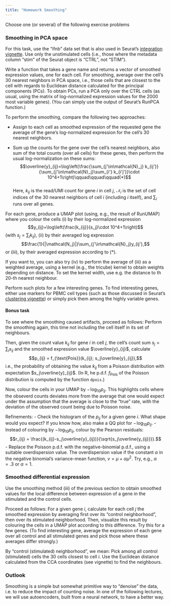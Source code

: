 ```yaml
---
title: "Homework Smoothing"
---
```



Choose one (or several) of the following exercise problems

### Smoothing in PCA space

For this task, use the "ifnb" data set that is also used in Seurat's [integration vignette](https://satijalab.org/seurat/articles/integration_introduction.html). Use only the unstimulated cells (i.e., those where the metadata column "stim" of the Seurat object is "CTRL",  not "STIM").

Write a function that takes a gene name and returns a vector of smoothed expression values, one for each cell. For smoothing, average over the cell's 30 nearest neighbors in PCA space, i.e., those cells that are closest to the cell with regards to Euclidean distance calculated for the principal components (PCs). To obtain PCs, run a PCA only over the CTRL cells (as usual, using the matrix of log-normalized expression values for the 2000 most variable genes). (You can simply use the output of Seurat's RunPCA function.)

To perform the smoothing, compare the following two approaches:

- Assign to each cell as smoothed expression of the requested gene the average of the gene's log-normalized expression for the cell's 30 nearest neighbors.

- Sum up the counts for the gene over the cell's nearest neighbors, also sum of the total counts (over all cells) for these genes, then perform the usual log-normalization on these sums:
\
$$\overline{y}_{ij}=\log\left(\frac{\sum_{j'\in\mathcal{N}_j} k_{ij'}}{\sum_{j'\in\mathcal{N}_j}\sum_{i'} k_{i'j'}}\cdot 10^4+1\right)\qquad\qquad\qquad(*)$$
\
Here, $k_{ij}$ is the read/UMI count for gene $i$ in cell $j$, $\mathcal{N}_i$ is the set of cell indices of the 30 nearest neighbors of cell $i$ (including $i$ itself), and $\sum_i$ runs over all genes.

For each gene, produce a UMAP plot (using, e.g., the result of RunUMAP) where you colour the cells (i) by their log-normalized expression 
$$y_{ij}=\log\left(\frac{k_{ij}}{s_j}\cdot 10^4+1\right)$$ 
(with $s_j=\sum_i k_{ij}$), (ii) by their averaged log expression 
$$\frac{1}{|\mathcal{N_j}|}\sum_{j'\in\mathcal{N}_j}y_{ij'},$$ or (iii), by their averaged expression according to $(*)$.

If you want to, you can also try (iv) to perform the average of (iii) as a weighted average, using a kernel (e.g., the tricube) kernel to obtain weights depending on distance. To set the kernel width, use e.g. the distance to th 20-th nearest neighbour.

Perform such plots for a few interesting genes. To find interesting genes, either use markers for PBMC cell types (such as those discussed in Seurat's [clustering vignette](https://satijalab.org/seurat/articles/pbmc3k_tutorial)) or simply pick them among the highly variable genes.

#### Bonus task

To see where the smoothing caused artifacts, proceed as follows: Perform the smoothing again, this time not including the cell itself in its set of neighbours.

Then, given the count value $k_{ij}$ for gene $i$ in cell $j$, the cell's count sum $s_j=\sum_i s_{ij}$ and the smoothed expression value $\overline{y}_{ij}$, calculate 
$$p_{ij} = f_{\text{Pois}}(k_{ij}; s_j\overline{y}_{ij}),$$
i.e., the probability of obtaining the value $k_{ij}$ from a Poisson distribution with expectation $s_j\overline{y}_{ij}$. (In R, he p.d.f. $f_\text{Pois}$ of the Poisson distribution is computed by the function `dpois`.)

Now, colour the cells in your UMAP by $-\!\log_{10} p_{ij}$. This highlights cells where the obseverd counts deviates more from the average that one would expect under the assumption that the average is clsoe to the "true" rate, with the deviation of the observed count being due to Poisson noise.

Refinements:
- Check the histogram of the $p_{ij}$ for a given gene $i$. What shape would you expect? If you know how, also make a QQ plot for $-\!\log_{10} p_{ij}$.
- Instead of colouring by $-\!\log_{10} p_{ij}$, colour by the Pearson residuals: 
$$r_{ij} = \frac{(k_{ij}-s_j\overline{y}_{ij})}{\sqrt{s_j\overline{y_{ij}}}}.$$
- Replace the Poisson p.d.f. with the negative-binomial p.d.f., using a suitable overdispersion value. The overdispersion value if the constant $\alpha$ in the negative binomial's variance-mean function, $v=\mu+\alpha\mu^2$. Try, e.g., $\alpha=.3$ or $\alpha=1$.

### Smoothed differential expression

Use the smoothing method (iii) of the previous section to obtain smoothed values for the local difference between expression of a gene in the stimulated and the control cells. 

Proceed as follows: For a given gene $i$, calculate for each cell $j$ the smoothed expression by averaging first over its "control neighborhood", then over its stimulated neighborhood. Then, visualize this result by colouring the cells in a UMAP plot according to this difference. Try this for a few genes. (To find interesting gene, average the expression of each gene over all control and all stimulated genes and pick those where these averages differ strongly.)

By "control (stimulated) neighborhood", we mean: Pick among all control (stimulated) cells the 30 cells closest to cell $i$. Use the Euclidean distance calculated from the CCA coordinates (see vignette)  to find the neighbours.

### Outlook

Smoothing is a simple but somewhat primitive way to "denoise" the data, i.e. to reduce the impact of counting noise. In one of the following lectures, we will use autoencoders, built from a neural network, to have a better way.